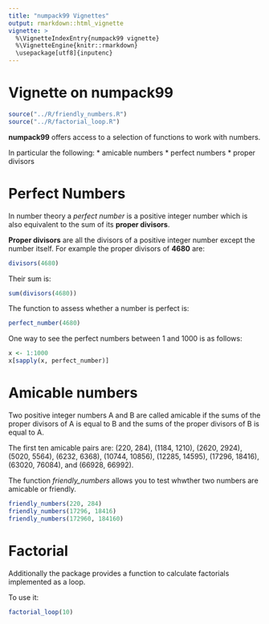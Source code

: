```yaml
---
title: "numpack99 Vignettes"
output: rmarkdown::html_vignette
vignette: >
  %\VignetteIndexEntry{numpack99 vignette}
  %\VignetteEngine{knitr::rmarkdown}
  \usepackage[utf8]{inputenc}
---
```


# Vignette on numpack99
```r
source("../R/friendly_numbers.R")
source("../R/factorial_loop.R")
```



**numpack99** offers access to a selection of functions to work with numbers.

In particular the following:
* amicable numbers
* perfect numbers
* proper divisors

# Perfect Numbers

In number theory a *perfect number* is a positive integer number which is also equivalent to the sum of its **proper divisors**.

**Proper divisors** are all the divisors of a positive integer number except the number itself.
For example the proper divisors of **4680** are:
```r
divisors(4680)
```
Their sum is:
```r
sum(divisors(4680))
```
The function to assess whether a number is perfect is:
```r
perfect_number(4680)
```
One way to see the perfect numbers between 1 and 1000 is as follows:
```r
x <- 1:1000
x[sapply(x, perfect_number)]
```
# Amicable numbers

Two positive integer numbers A and B are called amicable if the sums of the proper divisors of A is equal to B and the sums of the proper divisors of B is equal to A.

The first ten amicable pairs are: (220, 284), (1184, 1210), (2620, 2924), (5020, 5564), (6232, 6368), (10744, 10856), (12285, 14595), (17296, 18416), (63020, 76084), and (66928, 66992).

The function *friendly_numbers* allows you to test whwther two numbers are amicable or friendly.
```r
friendly_numbers(220, 284)
friendly_numbers(17296, 18416)
friendly_numbers(172960, 184160)
```
# Factorial

Additionally the package provides a function to calculate factorials implemented as a loop.

To use it:
```r
factorial_loop(10)
```





